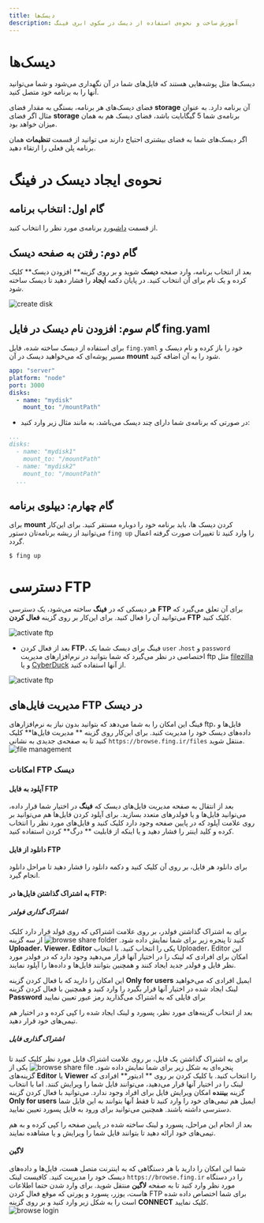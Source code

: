 ```yaml
---
title: دیسک‌ها
description: آموزش ساخت و نحوه‌ی استفاده از دیسک در سکوی ابری فینگ
---
```


# دیسک‌ها

دیسک‌ها مثل پوشه‌هایی هستند که فایل‌های شما در آن نگهداری می‌شود و شما می‌توانید آنها را به برنامه خود متصل کنید.

فضای دیسک‌های هر برنامه، بستگی به مقدار فضای **storage** آن برنامه دارد. به عنوان مثال اگر فضای **‌storage** برنامه‌ی شما 5 گیگابایت باشد، فضای دیسک هم به همان میزان خواهد بود.

اگر دیسک‌های شما به فضای بیشتری احتیاج دارند می توانید از قسمت **تنظیمات** همان برنامه پلن فعلی را ارتقاء دهید.

# نحوه‌ی ایجاد دیسک در فینگ

## گام اول: انتخاب برنامه

از قسمت [داشبورد](https://dashboard.fing.ir) برنامه‌ی مورد نظر را انتخاب کنید.

## گام دوم: رفتن به صفحه دیسک

بعد از انتخاب برنامه، وارد صفحه **دیسک** شوید و بر روی گزینه** افزودن دیسک** کلیک کرده و یک نام برای آن انتخاب کنید. در پایان دکمه **ایجاد** را فشار دهید تا دیسک ساخته شود.

![create disk](/docs/images/apps-create-disk.jpg)

## گام سوم: افزودن نام دیسک در فایل fing.yaml

برای استفاده از دیسک ساخته شده، فایل `fing.yaml` خود را باز کرده و نام دیسک و مسیر پوشه‌ای که می‌خواهید دیسک در آن **mount** شود را به آن اضافه کنید.

```yaml
app: "server"
platform: "node"
port: 3000
disks:
  - name: "mydisk"
    mount_to: "/mountPath"
```

- در صورتی که برنامه‌ی شما دارای چند دیسک می‌باشد، به مانند مثال زیر وارد کنید:

```yaml
...
disks:
  - name: "mydisk1"
    mount_to: "/mountPath"
  - name: "mydisk2"
    mount_to: "/mountPath"
  ...
```

## گام چهارم: دیپلوی برنامه

برای **mount** کردن دیسک ها، باید برنامه خود را دوباره مستقر کنید. برای این‌کار می‌توانید از ریشه برنامه‌تان دستور `fing up` را وارد کنید تا تغییرات صورت گرفته اعمال گردد.

```
$ fing up
```

# دسترسی FTP

هر دیسکی که در **فینگ** ساخته می‌شود، یک دسترسی **FTP** برای آن تعلق می‌گیرد که می‌توانید آن را فعال کنید.
برای این‌کار بر روی گزینه **فعال کردن FTP** کلیک کنید.

![activate ftp](/docs/images/apps-disks-activate-ftp.jpg)

- بعد از فعال کردن **FTP**، فینگ برای دیسک شما یک `user` ،`host` و `password` اختصاصی در نظر می‌گیرد که شما بتوانید در نرم‌افزارهای مدیریت ftp مثل [filezilla](https://filezilla-project.org) و یا [CyberDuck](https://cyberduck.io) از آنها استفاده کنید.

![activate ftp](/docs/images/apps-disks-activate-ftpfile.jpg)

## مدیریت فایل‌های FTP در دیسک

فینگ این امکان را به شما می‌دهد که بتوانید بدون نیاز به نرم‌افزارهای ftp، فایل‌‌ها و داده‌‌های دیسک خود را مدیریت کنید. برای این‌کار روی گزینه ** مدیریت فایل‌ها** کلیک کنید تا به صفحه‌ی جدیدی به نشانی `https://browse.fing.ir/files` منتقل شوید.
![file management](/docs/images/apps-disks-file-management.jpg)

### امکانات FTP دیسک

#### آپلود به فایل FTP

بعد از انتقال به صفحه مدیریت فایل‌های دیسک که **فینگ** در اختیار شما قرار داده، می‌توانید فایل‌ها و یا فولدرهای متعدد بسازید. برای آپلود کردن فایل‌ها هم می‌توانید بر روی علامت آپلود که در پایین صفحه وجود دارد کلیک کنید و فایل‌‌های مورد نظر را انتخاب کرده و کلید اینتر را فشار دهید و یا اینکه از قابلیت ** درگ** کردن استفاده کنید.

#### دانلود از فایل FTP

برای دانلود هر فایل، بر روی آن کلیک کنید و دکمه دانلود را فشار دهید تا مراحل دانلود انجام گیرد.

#### به اشتراک گذاشتن فایل‌‌ها در FTP:

##### اشتراک گذاری فولدر

برای به اشتراک گذاشتن فولدر، بر روی علامت اشتراکی که روی فولد قرار دارد کلیک کنید تا پنجره زیر برای شما نمایش داده شود.
![browse share folder](/docs/images/apps-disks-ftp-sharefolder.jpg)
از سه گزینه ‌**Uploader**، **Viewer**، **Editor** یکی را انتخاب کنید.
با انتخاب Uploader، Editor این امکان برای افرادی که لینک را در اختیار آنها قرار می‌دهید وجود دارد که در فولدر مورد نظر فایل و فولدر جدید ایجاد کنند و همچنین بتوانند فایل‌ها و داده‌‌ها را آپلود نمایند.

این امکان را دارید که با فعال کردن گزینه **Only for users** ایمیل افرادی که می‌خواهید لینک ایجاد شده در اختیار آنها قرار بگیرد را وارد کنید و همچنین با فعال کردن گزینه **Password** برای فایلی که به اشتراک می‌گذارید رمز عبور تعیین نمایید

بعد از انتخاب گزینه‌‌های مورد نظر، پسورد و لینک ایجاد شده را کپی کرده و در اختیار هم تیمی‌های خود قرار دهید.

##### اشتراک گذاری فایل

برای به اشتراک گذاشتن یک فایل، بر روی علامت اشتراک فایل مورد نظر کلیک کنید تا پنجره‌ای به شکل زیر برای شما نمایش داده شود.
![browse share file](/docs/images/apps-disks-ftp-sharefile.jpg)
یکی از گزینه‌های **Editor** یا **Viewer** را انتخاب کنید. با کلیک کردن بر روی ** ادیتور** افرادی که لینک را در اختیار آنها قرار می‌دهید، می‌توانند فایل شما را ویرایش کنند. اما با انتخاب گزینه **بیننده** امکان ویرایش فایل برای افراد وجود ندارد. می‌توانید با فعال کردن گزینه **Only for users** ایمیل هم تیمی‌‌های خود را وارد کنید تا فقط آنها بتوانند به این فایل شما دسترسی داشته باشند. همچنین می‌توانید برای ورود به فایل پسورد تعیین نمایید.

بعد از انجام این مراحل، پسورد و لینک ساخته شده در پایین صفحه را کپی کرده و به هم تیمی‌های خود ارائه دهید تا بتوانند فایل شما را ویرایش و یا مشاهده نمایند.

#### لاگین

شما این امکان را دارید با هر دستگاهی که به اینترنت متصل هست، فایل‌ها و داده‌های دیسک خود را مدیریت کنید. کافیست لینک `https://browse.fing.ir` را در دستگاه مورد نظر وارد کنید تا به صفحه **لاگین** منتقل شوید.
برای وارد شدن حتما اطلاعات هاست، یوزر، پسورد و پورتی که موقع فعال کردن FTP برای شما اختصاص داده شده است را به شکل زیر وارد کنید و بر روی گزینه **CONNECT** کلیک نمایید.
![browse login](/docs/images/apps-disks-ftp-login.jpg)
